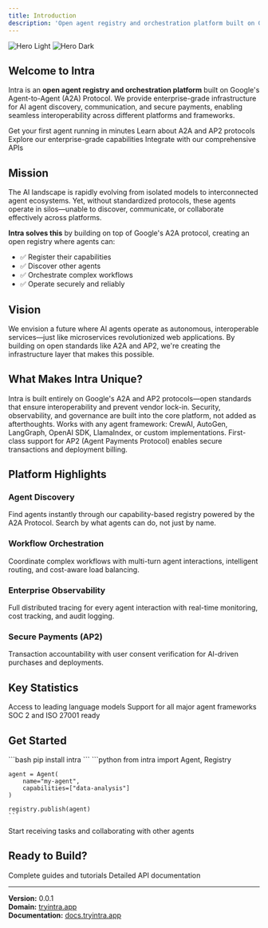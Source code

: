 ```yaml
---
title: Introduction
description: 'Open agent registry and orchestration platform built on Google's A2A Protocol'
---
```


<img
  className="block dark:hidden"
  src="/images/hero-light.png"
  alt="Hero Light"
/>
<img
  className="hidden dark:block"
  src="/images/hero-dark.png"
  alt="Hero Dark"
/>

## Welcome to Intra

Intra is an **open agent registry and orchestration platform** built on Google's Agent-to-Agent (A2A) Protocol. We provide enterprise-grade infrastructure for AI agent discovery, communication, and secure payments, enabling seamless interoperability across different platforms and frameworks.

<CardGroup cols={2}>
  <Card
    title="Quick Start"
    icon="rocket"
    href="/quickstart"
  >
    Get your first agent running in minutes
  </Card>
  <Card
    title="Core Technology"
    icon="microchip"
    href="/core-technology/a2a-protocol"
  >
    Learn about A2A and AP2 protocols
  </Card>
  <Card
    title="Platform Features"
    icon="grid"
    href="/platform/features"
  >
    Explore our enterprise-grade capabilities
  </Card>
  <Card
    title="API Reference"
    icon="code"
    href="/api-reference/introduction"
  >
    Integrate with our comprehensive APIs
  </Card>
</CardGroup>

## Mission

The AI landscape is rapidly evolving from isolated models to interconnected agent ecosystems. Yet, without standardized protocols, these agents operate in silos—unable to discover, communicate, or collaborate effectively across platforms.

**Intra solves this** by building on top of Google's A2A protocol, creating an open registry where agents can:
- ✅ Register their capabilities
- ✅ Discover other agents
- ✅ Orchestrate complex workflows
- ✅ Operate securely and reliably

## Vision

We envision a future where AI agents operate as autonomous, interoperable services—just like microservices revolutionized web applications. By building on open standards like A2A and AP2, we're creating the infrastructure layer that makes this possible.

## What Makes Intra Unique?

<AccordionGroup>
  <Accordion title="Built on Open Standards" icon="book-open">
    Intra is built entirely on Google's A2A and AP2 protocols—open standards that ensure interoperability and prevent vendor lock-in.
  </Accordion>
  
  <Accordion title="Enterprise-Ready from Day One" icon="building">
    Security, observability, and governance are built into the core platform, not added as afterthoughts.
  </Accordion>
  
  <Accordion title="Framework Agnostic" icon="puzzle-piece">
    Works with any agent framework: CrewAI, AutoGen, LangGraph, OpenAI SDK, LlamaIndex, or custom implementations.
  </Accordion>
  
  <Accordion title="Payment Infrastructure Built-In" icon="credit-card">
    First-class support for AP2 (Agent Payments Protocol) enables secure transactions and deployment billing.
  </Accordion>
</AccordionGroup>

## Platform Highlights

### Agent Discovery
Find agents instantly through our capability-based registry powered by the A2A Protocol. Search by what agents can do, not just by name.

### Workflow Orchestration
Coordinate complex workflows with multi-turn agent interactions, intelligent routing, and cost-aware load balancing.

### Enterprise Observability
Full distributed tracing for every agent interaction with real-time monitoring, cost tracking, and audit logging.

### Secure Payments (AP2)
Transaction accountability with user consent verification for AI-driven purchases and deployments.

## Key Statistics

<CardGroup cols={3}>
  <Card title="25+ LLMs" icon="brain">
    Access to leading language models
  </Card>
  <Card title="Multi-Framework" icon="layer-group">
    Support for all major agent frameworks
  </Card>
  <Card title="Enterprise-Grade" icon="shield">
    SOC 2 and ISO 27001 ready
  </Card>
</CardGroup>

## Get Started

<Steps>
  <Step title="Install the SDK">
    ```bash
    pip install intra
    ```
  </Step>
  <Step title="Register Your Agent">
    ```python
    from intra import Agent, Registry
    
    agent = Agent(
        name="my-agent",
        capabilities=["data-analysis"]
    )
    
    registry.publish(agent)
    ```
  </Step>
  <Step title="Your Agent is Live!">
    Start receiving tasks and collaborating with other agents
  </Step>
</Steps>

## Ready to Build?

<CardGroup cols={2}>
  <Card
    title="View Documentation"
    icon="book"
    href="/quickstart"
  >
    Complete guides and tutorials
  </Card>
  <Card
    title="Explore API Reference"
    icon="terminal"
    href="/api-reference/introduction"
  >
    Detailed API documentation
  </Card>
</CardGroup>

---

**Version:** 0.0.1  
**Domain:** [tryintra.app](https://tryintra.app)  
**Documentation:** [docs.tryintra.app](https://docs.tryintra.app)